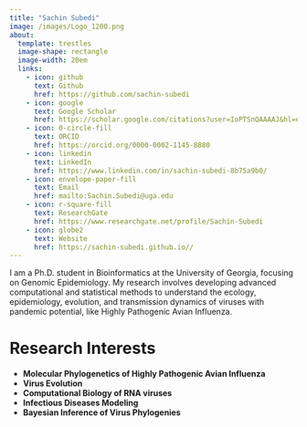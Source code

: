 ```yaml
---
title: "Sachin Subedi"
image: /images/Logo_1200.png
about: 
  template: trestles
  image-shape: rectangle
  image-width: 20em
  links:
    - icon: github
      text: Github
      href: https://github.com/sachin-subedi
    - icon: google
      text: Google Scholar
      href: https://scholar.google.com/citations?user=IoPTSnQAAAAJ&hl=en
    - icon: 0-circle-fill
      text: ORCID
      href: https://orcid.org/0000-0002-1145-8880
    - icon: linkedin
      text: LinkedIn
      href: https://www.linkedin.com/in/sachin-subedi-8b75a9b0/
    - icon: envelope-paper-fill
      text: Email
      href: mailto:Sachin.Subedi@uga.edu
    - icon: r-square-fill
      text: ResearchGate
      href: https://www.researchgate.net/profile/Sachin-Subedi
    - icon: globe2
      text: Website
      href: https://sachin-subedi.github.io//
---
```


I am a  Ph.D. student in Bioinformatics at the University of Georgia, focusing on Genomic Epidemiology. My research involves developing advanced computational and statistical methods to understand the ecology, epidemiology, evolution, and transmission dynamics of viruses with pandemic potential, like Highly Pathogenic Avian Influenza.

# Research Interests

- **Molecular Phylogenetics of Highly Pathogenic Avian Influenza**
- **Virus Evolution**
- **Computational Biology of RNA viruses**
- **Infectious Diseases Modeling**
- **Bayesian Inference of Virus Phylogenies**


